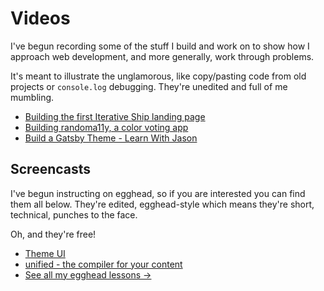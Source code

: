 
# Videos

I've begun recording some of the stuff I build and work on
to show how I approach web development, and more generally,
work through problems.

It's meant to illustrate the unglamorous, like copy/pasting
code from old projects or `console.log` debugging. They're
unedited and full of me mumbling.

- [Building the first Iterative Ship landing page](https://www.youtube.com/watch?v=zwsVzpU01qA)
- [Building randoma11y, a color voting app](https://www.youtube.com/watch?v=garQJiJUxwk)
- [Build a Gatsby Theme - Learn With Jason](https://www.youtube.com/watch?v=PS2784YfPpw)

## Screencasts

I've begun instructing on egghead, so if you are interested you can
find them all below. They're edited, egghead-style which means they're short,
technical, punches to the face.

Oh, and they're free!

- [Theme UI](https://egghead.io/playlists/theme-ui-37644190)
- [unified - the compiler for your content](https://egghead.io/playlists/unified-the-compiler-for-your-content-5b8ff958)
- [See all my egghead lessons &rarr;](https://egghead.io/instructors/john-otander)
